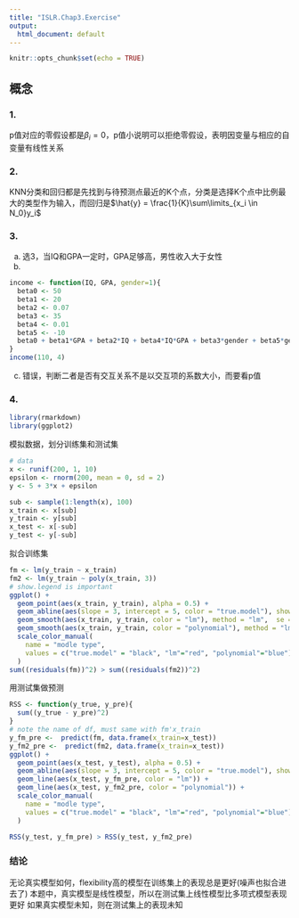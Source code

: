---
title: "ISLR.Chap3.Exercise"
output:
  html_document: default
---

```{r, include=FALSE}
knitr::opts_chunk$set(echo = TRUE)
```
## 概念
### 1.
p值对应的零假设都是$\beta_i = 0$，p值小说明可以拒绝零假设，表明因变量与相应的自变量有线性关系  

### 2.
KNN分类和回归都是先找到与待预测点最近的K个点，分类是选择K个点中比例最大的类型作为输入，而回归是$\hat{y} = \frac{1}{K}\sum\limits_{x_i \in N_0}y_i$  

### 3.
a.  
选3，当IQ和GPA一定时，GPA足够高，男性收入大于女性
b.
```{r}
income <- function(IQ, GPA, gender=1){
  beta0 <- 50
  beta1 <- 20
  beta2 <- 0.07
  beta3 <- 35
  beta4 <- 0.01
  beta5 <- -10
  beta0 + beta1*GPA + beta2*IQ + beta4*IQ*GPA + beta3*gender + beta5*gender*GPA
}
income(110, 4)
```
c.
错误，判断二者是否有交互关系不是以交互项的系数大小，而要看p值

### 4.
```{r, results="hide"}
library(rmarkdown)
library(ggplot2)
```
模拟数据，划分训练集和测试集
```{r split_data}
# data
x <- runif(200, 1, 10)
epsilon <- rnorm(200, mean = 0, sd = 2)
y <- 5 + 3*x + epsilon

sub <- sample(1:length(x), 100)
x_train <- x[sub]
y_train <- y[sub]
x_test <- x[-sub]
y_test <- y[-sub]

```
拟合训练集
```{r lm.fit.train}
fm <- lm(y_train ~ x_train)
fm2 <- lm(y_train ~ poly(x_train, 3))
# show.legend is important
ggplot() +
  geom_point(aes(x_train, y_train), alpha = 0.5) +
  geom_abline(aes(slope = 3, intercept = 5, color = "true.model"), show.legend = FALSE) +
  geom_smooth(aes(x_train, y_train, color = "lm"), method = "lm",  se = FALSE) +
  geom_smooth(aes(x_train, y_train, color = "polynomial"), method = "lm", formula = y~poly(x,3), se = FALSE) +
  scale_color_manual(
    name = "modle type",
    values = c("true.model" = "black", "lm"="red", "polynomial"="blue")
  )
sum((residuals(fm))^2) > sum((residuals(fm2))^2)
```
用测试集做预测
```{r lm.fit.test}
RSS <- function(y_true, y_pre){
  sum((y_true - y_pre)^2)
}
# note the name of df, must same with fm'x_train
y_fm_pre <-  predict(fm, data.frame(x_train=x_test))
y_fm2_pre <-  predict(fm2, data.frame(x_train=x_test))
ggplot() +
  geom_point(aes(x_test, y_test), alpha = 0.5) +
  geom_abline(aes(slope = 3, intercept = 5, color = "true.model"), show.legend = FALSE) +
  geom_line(aes(x_test, y_fm_pre, color = "lm")) +
  geom_line(aes(x_test, y_fm2_pre, color = "polynomial")) +
  scale_color_manual(
    name = "modle type",
    values = c("true.model" = "black", "lm"="red", "polynomial"="blue")
  )

RSS(y_test, y_fm_pre) > RSS(y_test, y_fm2_pre)
```
### 结论
无论真实模型如何，flexibility高的模型在训练集上的表现总是更好(噪声也拟合进去了)
本题中，真实模型是线性模型，所以在测试集上线性模型比多项式模型表现更好
如果真实模型未知，则在测试集上的表现未知
